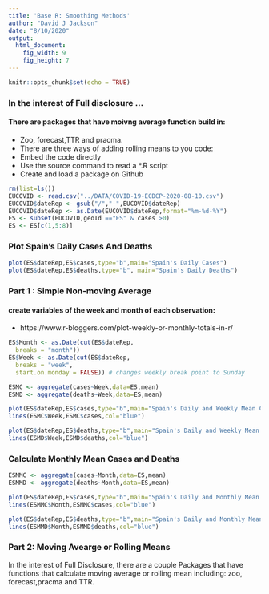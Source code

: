 ```yaml
---
title: 'Base R: Smoothing Methods'
author: "David J Jackson"
date: "8/10/2020"
output: 
  html_document: 
    fig_width: 9
    fig_height: 7
---
```


```r
knitr::opts_chunk$set(echo = TRUE)
```

### In the interest of Full disclosure ...
#### There are packages that have moivng average function build in:

* Zoo, forecast,TTR and pracma.
* There are three ways of adding rolling means to you code:
* Embed the code directly
* Use the source command to read a *.R script
* Create and load a  package on Github

```r
rm(list=ls())
EUCOVID <- read.csv("../DATA/COVID-19-ECDCP-2020-08-10.csv")
EUCOVID$dateRep <- gsub("/","-",EUCOVID$dateRep)
EUCOVID$dateRep <- as.Date(EUCOVID$dateRep,format="%m-%d-%Y")
ES <- subset(EUCOVID,geoId =="ES" & cases >0)
ES <- ES[c(1,5:8)]
```

### Plot Spain's Daily Cases And Deaths

```r
plot(ES$dateRep,ES$cases,type="b",main="Spain's Daily Cases")
plot(ES$dateRep,ES$deaths,type="b", main="Spain's Daily Deaths")
```
### Part 1 : Simple Non-moving Average
#### create variables of the week and month of each observation:
* https://www.r-bloggers.com/plot-weekly-or-monthly-totals-in-r/

```r
ES$Month <- as.Date(cut(ES$dateRep,
  breaks = "month"))
ES$Week <- as.Date(cut(ES$dateRep,
  breaks = "week",
  start.on.monday = FALSE)) # changes weekly break point to Sunday
```
```r
ESMC <- aggregate(cases~Week,data=ES,mean)
ESMD <- aggregate(deaths~Week,data=ES,mean)
```
```r
plot(ES$dateRep,ES$cases,type="b",main="Spain's Daily and Weekly Mean Cases",col="red")
lines(ESMC$Week,ESMC$cases,col="blue")
```

```r
plot(ES$dateRep,ES$deaths,type="b",main="Spain's Daily and Weekly Mean Deaths",col="red")
lines(ESMD$Week,ESMD$deaths,col="blue")
```

### Calculate Monthly Mean Cases and Deaths

```r
ESMMC <- aggregate(cases~Month,data=ES,mean)
ESMMD <- aggregate(deaths~Month,data=ES,mean)
```
```r
plot(ES$dateRep,ES$cases,type="b",main="Spain's Daily and Monthly Mean Cases",col="red")
lines(ESMMC$Month,ESMMC$cases,col="blue")
```

```r
plot(ES$dateRep,ES$deaths,type="b",main="Spain's Daily and Monthly Mean Deaths",col="red")
lines(ESMMD$Month,ESMMD$deaths,col="blue")
```

###  Part 2: Moving Avearge or Rolling Means
In the interest of Full Disclosure, there are a couple Packages that have functions that calculate moving average or rolling mean including: zoo, forecast,pracma and TTR.

